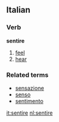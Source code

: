 ==Italian==
===Verb===
'''sentire'''

# [[feel]]
# [[hear]]

===Related terms===
*[[sensazione]]
*[[senso]]
*[[sentimento]]

[[it:sentire]]
[[nl:sentire]]